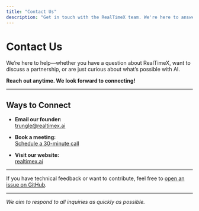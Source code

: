 ```yaml
---
title: "Contact Us"
description: "Get in touch with the RealTimeX team. We're here to answer your questions, discuss partnerships, or help you get started with advanced AI."
---
```



# Contact Us

We’re here to help—whether you have a question about RealTimeX, want to discuss a partnership, or are just curious about what’s possible with AI.

**Reach out anytime. We look forward to connecting!**

---

## Ways to Connect

- **Email our founder:**  
  [trungle@realtimex.ai](mailto:trungle@realtimex.ai)

- **Book a meeting:**  
  [Schedule a 30-minute call](https://cal.com/ledangtrung/30min)

- **Visit our website:**  
  [realtimex.ai](https://realtimex.ai)

---

If you have technical feedback or want to contribute, feel free to [open an issue on GitHub](https://github.com/therealtimex/realtimex/issues).

---

_We aim to respond to all inquiries as quickly as possible._
